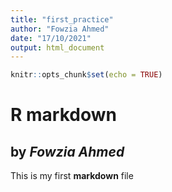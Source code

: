 ```yaml
---
title: "first_practice"
author: "Fowzia Ahmed"
date: "17/10/2021"
output: html_document
---
```


```r
knitr::opts_chunk$set(echo = TRUE)
```

# R markdown
## by *Fowzia Ahmed*
This is my first **markdown** file